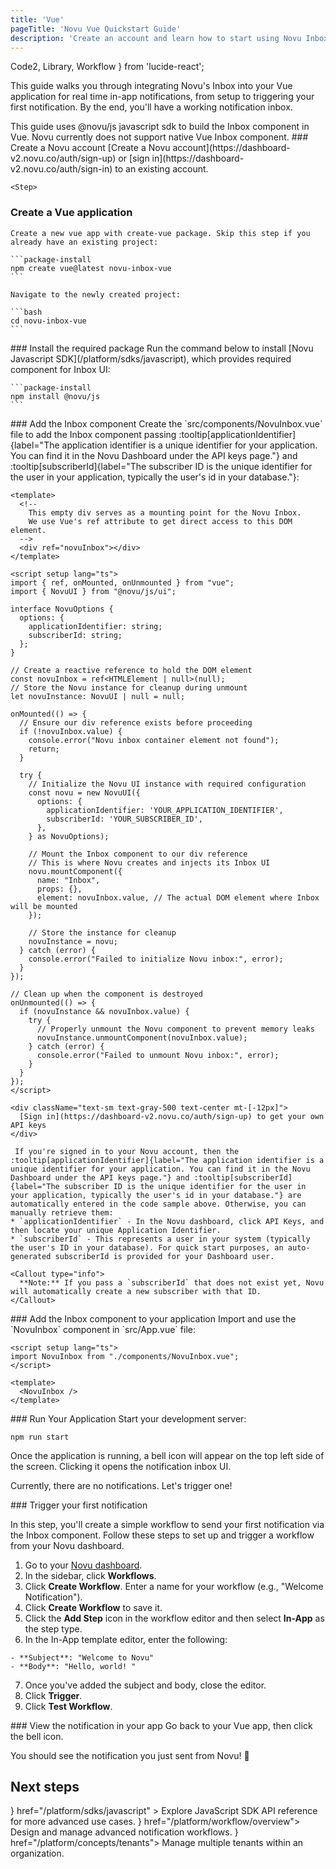 ```yaml
---
title: 'Vue'
pageTitle: 'Novu Vue Quickstart Guide'
description: 'Create an account and learn how to start using Novu Inbox in your vue application.'
---
```


  Code2,
  Library,
  Workflow
} from 'lucide-react';

This guide walks you through integrating Novu's Inbox into your Vue application for real time in-app notifications, from setup to triggering your first notification. By the end, you'll have a working notification inbox.

<Callout type="info">
  This guide uses @novu/js javascript sdk to build the Inbox component in Vue. Novu currently does not support native Vue Inbox component.
</Callout>

<Steps>
  <Step>
  ### Create a Novu account
    [Create a Novu account](https://dashboard-v2.novu.co/auth/sign-up) or [sign in](https://dashboard-v2.novu.co/auth/sign-in) to an existing account.
  </Step>

    <Step>
  ### Create a Vue application
    Create a new vue app with create-vue package. Skip this step if you already have an existing project:

    ```package-install
    npm create vue@latest novu-inbox-vue
    ```

    Navigate to the newly created project:

    ```bash
    cd novu-inbox-vue
    ```
  </Step>

  <Step>
  ### Install the required package
  Run the command below to install [Novu Javascript SDK](/platform/sdks/javascript), which provides required component for Inbox UI:

    ```package-install
    npm install @novu/js
    ```
  </Step>


  <Step>
  ### Add the Inbox component
  Create the `src/components/NovuInbox.vue` file to add the Inbox component passing :tooltip[applicationIdentifier]{label="The application identifier is a unique identifier for your application. You can find it in the Novu Dashboard under the API keys page."} and :tooltip[subscriberId]{label="The subscriber ID is the unique identifier for the user in your application, typically the user's id in your database."}:

```vue title="src/components/NovuInbox.vue"
<template>
  <!-- 
    This empty div serves as a mounting point for the Novu Inbox.
    We use Vue's ref attribute to get direct access to this DOM element.
  -->
  <div ref="novuInbox"></div>
</template>

<script setup lang="ts">
import { ref, onMounted, onUnmounted } from "vue";
import { NovuUI } from "@novu/js/ui";

interface NovuOptions {
  options: {
    applicationIdentifier: string;
    subscriberId: string;
  };
}

// Create a reactive reference to hold the DOM element
const novuInbox = ref<HTMLElement | null>(null);
// Store the Novu instance for cleanup during unmount
let novuInstance: NovuUI | null = null;

onMounted(() => {
  // Ensure our div reference exists before proceeding
  if (!novuInbox.value) {
    console.error("Novu inbox container element not found");
    return;
  }

  try {
    // Initialize the Novu UI instance with required configuration
    const novu = new NovuUI({
      options: {
        applicationIdentifier: 'YOUR_APPLICATION_IDENTIFIER',
        subscriberId: 'YOUR_SUBSCRIBER_ID',
      },
    } as NovuOptions);

    // Mount the Inbox component to our div reference
    // This is where Novu creates and injects its Inbox UI
    novu.mountComponent({
      name: "Inbox",
      props: {},
      element: novuInbox.value, // The actual DOM element where Inbox will be mounted
    });

    // Store the instance for cleanup
    novuInstance = novu;
  } catch (error) {
    console.error("Failed to initialize Novu inbox:", error);
  }
});

// Clean up when the component is destroyed
onUnmounted(() => {
  if (novuInstance && novuInbox.value) {
    try {
      // Properly unmount the Novu component to prevent memory leaks
      novuInstance.unmountComponent(novuInbox.value);
    } catch (error) {
      console.error("Failed to unmount Novu inbox:", error);
    }
  }
});
</script>
```
    <div className="text-sm text-gray-500 text-center mt-[-12px]">
      [Sign in](https://dashboard-v2.novu.co/auth/sign-up) to get your own API keys
    </div>

     If you're signed in to your Novu account, then the :tooltip[applicationIdentifier]{label="The application identifier is a unique identifier for your application. You can find it in the Novu Dashboard under the API keys page."} and :tooltip[subscriberId]{label="The subscriber ID is the unique identifier for the user in your application, typically the user's id in your database."} are automatically entered in the code sample above. Otherwise, you can manually retrieve them:
    * `applicationIdentifier` - In the Novu dashboard, click API Keys, and then locate your unique Application Identifier.
    * `subscriberId` - This represents a user in your system (typically the user's ID in your database). For quick start purposes, an auto-generated subscriberId is provided for your Dashboard user.

    <Callout type="info">
      **Note:** If you pass a `subscriberId` that does not exist yet, Novu will automatically create a new subscriber with that ID.
    </Callout>

  </Step>

  <Step>
  ### Add the Inbox component to your application
  Import and use the `NovuInbox` component in `src/App.vue` file:

  ```vue title="src/App.vue"
  <script setup lang="ts">
  import NovuInbox from "./components/NovuInbox.vue";
  </script>

  <template>
    <NovuInbox />
  </template>
  ```
  </Step>

  <Step>
  ### Run Your Application
  Start your development server:

  ```package-install
  npm run start
  ```
  Once the application is running, a bell icon will appear on the top left side of the screen. Clicking it opens the notification inbox UI.

  Currently, there are no notifications. Let's trigger one!

  </Step>

  <Step>
  ### Trigger your first notification

  In this step, you'll create a simple workflow to send your first notification via the Inbox component. Follow these steps to set up and trigger a workflow from your Novu dashboard.

  1. Go to your [Novu dashboard](https://dashboard-v2.novu.co/auth/sign-in).
  2. In the sidebar, click **Workflows**.
  3. Click **Create Workflow**. Enter a name for your workflow (e.g., "Welcome Notification").
  4. Click **Create Workflow** to save it.
  5. Click the **Add Step** icon in the workflow editor and then select **In-App** as the step type.
  6. In the In-App template editor, enter the following:

    - **Subject**: "Welcome to Novu"
    - **Body**: "Hello, world! "

  7. Once you've added the subject and body, close the editor.
  8. Click **Trigger**.
  9. Click **Test Workflow**.

  </Step>

  <Step>
  ###  View the notification in your app
  Go back to your Vue app, then click the bell icon.

  You should see the notification you just sent from Novu! 🎉

  </Step>
</Steps>


## Next steps

<Cards cols={2}>
  <Card
    title="Javascript SDK API Reference"
    icon={<Library />}
    href="/platform/sdks/javascript"
  >
    Explore JavaScript SDK API reference for more advanced use cases.
  </Card>
  <Card title="Build Workflow" icon={<Workflow />} href="/platform/workflow/overview">
     Design and manage advanced notification workflows.
  </Card>
  <Card title="Multi Tenancy" icon={<Code2 />} href="/platform/concepts/tenants">
    Manage multiple tenants within an organization.
  </Card>
</Cards>